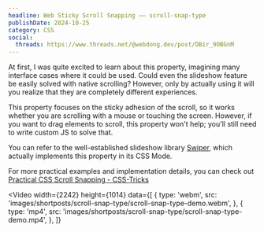 ```yaml
---
headline: Web Sticky Scroll Snapping —— scroll-snap-type
publishDate: 2024-10-25
category: CSS
social:
  threads: https://www.threads.net/@webdong.dev/post/DBir_9OBGnM
---
```



At first, I was quite excited to learn about this property, imagining many interface cases where it could be used. Could even the slideshow feature be easily solved with native scrolling? However, only by actually using it will you realize that they are completely different experiences.

This property focuses on the sticky adhesion of the scroll, so it works whether you are scrolling with a mouse or touching the screen. However, if you want to drag elements to scroll, this property won't help; you'll still need to write custom JS to solve that.

You can refer to the well-established slideshow library [Swiper](https://swiperjs.com/demos#css-mode), which actually implements this property in its CSS Mode.

For more practical examples and implementation details, you can check out [Practical CSS Scroll Snapping - CSS-Tricks](https://css-tricks.com/practical-css-scroll-snapping/)

<Video
  width={2242}
  height={1014}
  data={[
    {
      type: 'webm',
      src: 'images/shortposts/scroll-snap-type/scroll-snap-type-demo.webm',
    },
    {
      type: 'mp4',
      src: 'images/shortposts/scroll-snap-type/scroll-snap-type-demo.mp4',
    },
  ]}
></Video>

